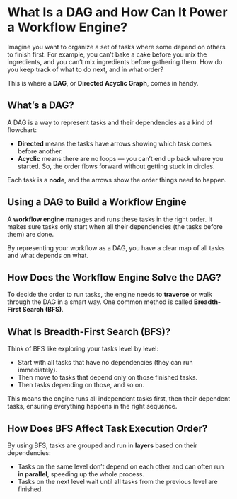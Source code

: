 # What Is a DAG and How Can It Power a Workflow Engine?

Imagine you want to organize a set of tasks where some depend on others to finish first. For example, you can’t bake a cake before you mix the ingredients, and you can’t mix ingredients before gathering them. How do you keep track of what to do next, and in what order?

This is where a **DAG**, or **Directed Acyclic Graph**, comes in handy.

## What’s a DAG?

A DAG is a way to represent tasks and their dependencies as a kind of flowchart:

* **Directed** means the tasks have arrows showing which task comes before another.
* **Acyclic** means there are no loops — you can’t end up back where you started. So, the order flows forward without getting stuck in circles.

Each task is a **node**, and the arrows show the order things need to happen.

## Using a DAG to Build a Workflow Engine

A **workflow engine** manages and runs these tasks in the right order. It makes sure tasks only start when all their dependencies (the tasks before them) are done.

By representing your workflow as a DAG, you have a clear map of all tasks and what depends on what.

## How Does the Workflow Engine Solve the DAG?

To decide the order to run tasks, the engine needs to **traverse** or walk through the DAG in a smart way. One common method is called **Breadth-First Search (BFS)**.

## What Is Breadth-First Search (BFS)?

Think of BFS like exploring your tasks level by level:

* Start with all tasks that have no dependencies (they can run immediately).
* Then move to tasks that depend only on those finished tasks.
* Then tasks depending on those, and so on.

This means the engine runs all independent tasks first, then their dependent tasks, ensuring everything happens in the right sequence.

## How Does BFS Affect Task Execution Order?

By using BFS, tasks are grouped and run in **layers** based on their dependencies:

* Tasks on the same level don’t depend on each other and can often run **in parallel**, speeding up the whole process.
* Tasks on the next level wait until all tasks from the previous level are finished.
